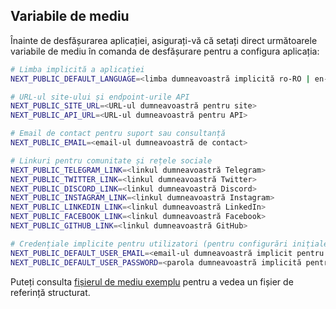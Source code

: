 ## Variabile de mediu

Înainte de desfășurarea aplicației, asigurați-vă că setați direct următoarele variabile de mediu în comanda de desfășurare pentru a configura aplicația:

```bash
# Limba implicită a aplicației
NEXT_PUBLIC_DEFAULT_LANGUAGE=<limba dumneavoastră implicită ro-RO | en-US>

# URL-ul site-ului și endpoint-urile API
NEXT_PUBLIC_SITE_URL=<URL-ul dumneavoastră pentru site>
NEXT_PUBLIC_API_URL=<URL-ul dumneavoastră pentru API>

# Email de contact pentru suport sau consultanță
NEXT_PUBLIC_EMAIL=<email-ul dumneavoastră de contact>

# Linkuri pentru comunitate și rețele sociale
NEXT_PUBLIC_TELEGRAM_LINK=<linkul dumneavoastră Telegram>
NEXT_PUBLIC_TWITTER_LINK=<linkul dumneavoastră Twitter>
NEXT_PUBLIC_DISCORD_LINK=<linkul dumneavoastră Discord>
NEXT_PUBLIC_INSTAGRAM_LINK=<linkul dumneavoastră Instagram>
NEXT_PUBLIC_LINKEDIN_LINK=<linkul dumneavoastră LinkedIn>
NEXT_PUBLIC_FACEBOOK_LINK=<linkul dumneavoastră Facebook>
NEXT_PUBLIC_GITHUB_LINK=<linkul dumneavoastră GitHub>

# Credențiale implicite pentru utilizatori (pentru configurări inițiale sau scopuri de testare)
NEXT_PUBLIC_DEFAULT_USER_EMAIL=<email-ul dumneavoastră implicit pentru utilizator>
NEXT_PUBLIC_DEFAULT_USER_PASSWORD=<parola dumneavoastră implicită pentru utilizator>
```

Puteți consulta [fișierul de mediu exemplu](https://github.com/perfect-panel/ppanel-web/blob/main/apps/user/.env.template) pentru a vedea un fișier de referință structurat.



<Giscus />
